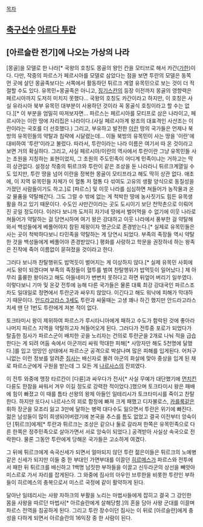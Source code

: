 [[목차]]
== [[축구선수]] [[아르다 투란]] ==
== [아르슬란 전기]에 나오는 가상의 나라 ==
[몽골]을 모델로 한 나라[* 국왕의 호칭도 몽골의 왕인 칸을 모티브로 해서 카간([[가한]])이다. 다만, 작중의 파르스가 페르시아를 모델로 삼았다는 점을 보면 투란의 모델은 동쪽 먼 곳에 살던 몽골족보다는 서쪽에서 활동하던 튀르크 계열 유목민으로 보는 것이 더 적절할 수도 있다. 유목민=몽골족은 아니고, [[징기스칸]]의 등장 이전까지 몽골의 영향력은 페르시아까지 도저히 미치지 못했다... 국왕의 호칭도 카간이라고 하지만, 이 호칭은 사실 유라시아 북부 유목민 대부분이 사용하던 것이라 꼭 몽골식 호칭이라고 할 수는 없다.][* 이 부분을 엄밀히 따져보자면... 파르스는 페르시아를 모티프로 삼은 나라이고, 페르시아는 이란 땅에 자리집은 나라이다.(사실 페르시아계 왕조의 대표격인 사산조는 이란이라는 국호를 더 선호했다.) 그리고, 부유하고 발전한 [[이란]] 땅의 국가들은 언제나 북방의 유목민들의 약탈과 침략에 시달렸는데... 이들 북방의 유목민이 사는 땅을 '이란'에 대비하여 '투란'이라고 불렀다. 따라서, 투란이라는 나라 이름은 여기서 따 온 것이라고 보면 거의 확실하다. 그리고, 사실 페르시아/이란의 역사에서 투란이란 그냥 유목민들 사는 초원을 지칭하는 표현이었지, 그 초원의 주도민족이 어디계 민족이냐는 거하고는 딱히 상관없다. 설정상 작중의 튀르크와 투란이 같은 조상을 둔 나라라니 튀르크계열일 수도 있지만, 투란 땅을 넘어 이란을 정복한 몽골이 모티프라고 해도 딱히 상관 없다. 애초에, 이 지역 유목민들 자체가 이 혈통 저 혈통 다 섞여도 고유의 생활 양식으로 동질성을 가졌던 사람들이기도 하고.]로 [파르스] 및 이웃 나라를 심심하면 쳐들어가 농작물과 온갖 물품을 약탈해간다. 그도 그럴 수 밖에 없는 게 척박한 땅에 농사짓기도 힘든 유목생활을 하고 있기 때문이다. 수도인 사만간이라는 곳도 도시이기 보단 천막촌으로 이뤄어진 곳일 정도이다. 이러다 보니까 도저히 자기네 땅에서 벌어먹을 수 없기에 이웃 나라로 쳐들어가 약탈하는 걸 당연시하며 여기 왕은 강대하고 이웃 나라에서 풍부한 걸 약탈해와서 백성들에게 베풀어야지 참된 제왕이자 명군으로 존경받는다.[* 실제로 유목민들은 사는 곳이 척박하다보니 타민족을 약탈하는 게 당연시 되었다. 부족의 족장들 역시 약탈한 것을 백성들에게 베풀어야 존경받았다.] 평화를 사랑하고 학문을 권장하네 하는 왕족은 진작에 죽어 이름없이 묻혀졌을 것이라고 한다.

그러다 보니까 찬탈행위도 밥먹듯이 벌어지는 게 이상하지 않다.[* 실제 유목민 사회에서도 왕이 되겠다며 부족의 족장들이 혈투를 벌여 찬탈행위가 밥먹듯이 일어났다.] 제 아무리 훌륭한 왕이라고 해도 아들네미가 변변치 못하다고 하면 뒤엎어 버리기 일쑤였다. 이렇다보니 기마 및 온갖 전투에 능해 다른 국가들은 물론 대륙 최강 강대국인 파르스조차도 일대일로 정면에서 투란군과 싸우지 않았다. 이긴다고 해도 워낙에 피해가 막대하기 때문이다. [[안드라고라스 3세]]도 투란과 싸울때는 고생 꽤나 하긴 했지만 안드라고라스 치세 땐 단 1번도 투란에게 져본 적이 없다.

토크타미시 왕이 제위하여 파르스가 루시타니아에게 패하고 수도가 함락된 것에 좋아라 나머지 파르스 지역을 약탈하고자 쳐들어오게 된다. 그러다가 전투중 포로가 되었다가 탈출한 짐사가 파르스군이 배치한 곳을 노리자는 건의로 투란군을 2개로 나눠 적을 급습한다는 게 되려 어둠 속에서 아군끼리 싸워 막대한 피해[* 사망자만 해도 5천명에 달했다.]를 입고 엉망인 상태에서 파르스군 공격으로 박살나며 많은 피해를 입게된다. 어처구니없는 이런 정보를 알려준 [[짐사]]는 배신자로 몰려 아군의 화살에 맞아 중상을 입게 된 채로 파르스군에게 구원을 받는데 그 모든 게 [[나르사스]]의 잔꾀였다.

이 전투 와중에 맹장 타르칸이 [다륜]과 싸우다가 전사[* 사실 무예가 대단했기에 [[먼치킨]] 다륜도 한참을 싸워서 겨우 이길 정도로 강력한 적이었다.]했으며 토크타미시 왕은 패배에 힘이 빠졌고 이 때를 틈타 선왕의 왕제 아들인 일테리시가 토크타미시를 죽이고 찬탈한다. 하지만 또다시 나르사스의 꾀로 함정에 빠져 크게 패했고 디자불로스, [[카를룩]]같은 휘하 장군을 모조리 잃고 3만에 달하는 병력 대다수도 잃으면서 투란은 위기에 빠진다. 젊은 남성들이 많이 희생되어버렸기에 본국을 추스를 틈도 없었고 결국 이전부터 앙숙이던 [튀르크]에게[* 투란과 튀르크는 조상은 같으나 둘로 갈라져 한쪽은 유목민족으로 다른 한쪽은 정주민족으로 살아가면서 서로 앙숙이 되었다.] 공격받아 사실상 속국으로 전락한다. 물론 그동안 투란에게 당해온 국가들은 고소하게 여겼다.

그 뒤에 튀르크에게 속국신세가 되면서 얼마되지 않던 투란 젊은이들은 튀르크의 노예병같은 신세가 되지만 이들 중 한 부대인 가면부대를 이끌던 [[히르메스]]가 파르스와 전투에서 패한 뒤 튀르크를 배신하고 1백명 남짓한 부하들을 이끌고 신두라군의 상선을 빼앗아 미스르로 가서 자리를 잡게된다. 그 와중에 짐사의 아우인 브루한을 비롯한 투란인 부하들이 히르메스의 충복으로서 미스르 국정에 같이 활약하게 된다.

달아난 일테리시는 사왕 자하크의 부활을 노리는 마법사들에게 잡히고 결국 그 강인한 몸을 사왕을 따르던 마법사[* 아르슬란에게 살해당함.]의 혼을 담아 사왕 군대를 이끌며 파르스 전역을 침공하게 된다. 그리고 투란 장수이던 짐사는 이 뒤로 [아르슬란]에게 충성을 다하게 되면서 아르슬란의 16익장 중 한 사람이 된다.
